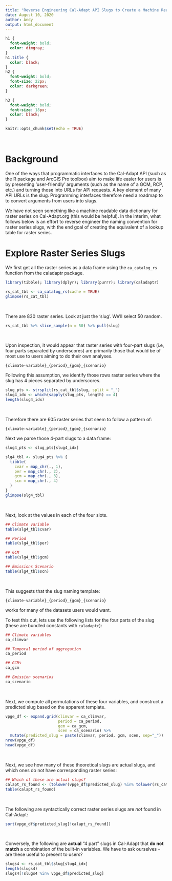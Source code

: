 ```yaml
---
title: "Reverse Engineering Cal-Adapt API Slugs to Create a Machine Readable Data Catalog of Raster Series"
date: August 10, 2020
author: Andy
output: html_document
---
```


```css
h1 {
  font-weight: bold;
  color: dimgray;
}
h1.title {
  color: black;
}
h2 {
  font-weight: bold;
  font-size: 22px;
  color: darkgreen;
}

h3 {
  font-weight: bold;
  font-size: 18px;
  color: black;
}
```


```r
knitr::opts_chunk$set(echo = TRUE)

```

\

# Background

One of the ways that programmatic interfaces to the Cal-Adapt API (such as the R package and ArcGIS Pro toolbox) aim to make life easier for users is by presenting 'user-friendly' arguments (such as the name of a GCM, RCP, etc.) and turning those into URLs for API requests. A key element of many API URLs is the slug. Programming interfaces therefore need a roadmap to to convert arguments from users into slugs.

We have not seen something like a machine readable data dictionary for raster series on Cal-Adapt.org (this would be helpful). In the interim, what follows below is an effort to reverse engineer the naming convention for raster series slugs, with the end goal of creating the equivalent of a lookup table for raster series.

# Explore Raster Series Slugs

We first get all the raster series as a data frame using the `ca_catalog_rs` function from the caladaptr package.

```r
library(tibble); library(dplyr); library(purrr); library(caladaptr)

rs_cat_tbl <- ca_catalog_rs(cache = TRUE)
glimpse(rs_cat_tbl)
```

\

There are 830 raster series. Look at just the 'slug'. We'll select 50 random.

```r
rs_cat_tbl %>% slice_sample(n = 50) %>% pull(slug)
```

\

Upon inspection, it would appear that raster series with four-part slugs (i.e, four parts separated by underscores) are primarily those that would be of most use to users aiming to do their own analyses.

`{climate-variable}_{period}_{gcm}_{scenario}`

Following this assumption, we identify those rows raster series where the slug has 4 pieces separated by underscores.

```r
slug_pts <- strsplit(rs_cat_tbl$slug, split = "_")
slug4_idx <- which(sapply(slug_pts, length) == 4)
length(slug4_idx)
```

\

Therefore there are 605 raster series that seem to follow a pattern of:

`{climate-variable}_{period}_{gcm}_{scenario}`

Next we parse those 4-part slugs to a data frame:

```r
slug4_pts <- slug_pts[slug4_idx]

slg4_tbl <- slug4_pts %>% {
  tibble(
    cvar = map_chr(., 1),
    per = map_chr(., 2),
    gcm = map_chr(., 3),
    scn = map_chr(., 4)
  )
}
glimpse(slg4_tbl)
```

\

Next, look at the values in each of the four slots.

```r
## Climate variable
table(slg4_tbl$cvar)

## Period
table(slg4_tbl$per)

## GCM
table(slg4_tbl$gcm)

## Emissions Scenario
table(slg4_tbl$scn)
```

\

This suggests that the slug naming template:

`{climate-variable}_{period}_{gcm}_{scenario}`

works for many of the datasets users would want. 

To test this out, lets use the following lists for the four parts of the slug (these are bundled constants with `caladaptr`):

```r
## Climate variables
ca_climvar

## Temporal period of aggregation
ca_period

## GCMs
ca_gcm

## Emission scenarios
ca_scenario
```

\

Next, we compute all permutations of these four variables, and construct a predicted slug based on the  apparent template.

```r
vpge_df <- expand.grid(climvar = ca_climvar, 
                       period = ca_period, 
                       gcm = ca_gcm, 
                       scen = ca_scenario) %>% 
  mutate(predicted_slug = paste(climvar, period, gcm, scen, sep="_"))
nrow(vpge_df)
head(vpge_df)
```

\

Next, we see how many of these theoretical slugs are actual slugs, and which ones do not have corresponding raster series:

```r
## Which of these are actual slugs?
calapt_rs_found <- (tolower(vpge_df$predicted_slug) %in% tolower(rs_cat_tbl$slug))
table(calapt_rs_found)
```

\

The following are syntactically correct raster series slugs are *not* found in Cal-Adapt:

```r
sort(vpge_df$predicted_slug[!calapt_rs_found])
```

\

Conversely, the following are **actual** "4 part" slugs in Cal-Adapt that **do not match** a combination of the built-in variables. We have to ask ourselves - are these useful to present to users?

```r
slugs4 <- rs_cat_tbl$slug[slug4_idx]
length(slugs4)
slugs4[!slugs4 %in% vpge_df$predicted_slug]
```



